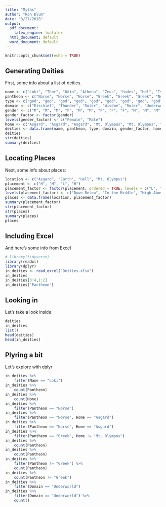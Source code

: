 ```yaml
---
title: "Myths"
author: "Ron Blum"
date: "3/27/2018"
output:
  pdf_document: 
    latex_engine: lualatex
  html_document: default
  word_document: default
---
```


```r
knitr::opts_chunk$set(echo = TRUE)
```

## Generating Deities

First, some info about a list of deities.

```r
name <- c("Loki", "Thor", "Odin", "Athena", "Zeus", "Hades", "Hel", "Isis", "Minerva", "Jupiter", "Osiris", "Pluto", "Baldur", "Pan", "Echo", "Valkyrie", "Aphrodite", "Heracles", "Hercules")
pantheon <- c("Norse", "Norse", "Norse", "Greek", "Greek", "Greek", "Norse", "Egyptian", "Roman", "Roman", "Egyptian", "Roman", "Norse", "Greek", "Greek", "Norse", "Greek", "Greek", "Roman")
type <- c("god", "god", "god", "god", "god", "god", "god", "god", "god", "god", "god", "god", "god", "god", "other", "warrior", "god", "warrior", "warrior")
domain <- c("Mischief", "Thunder", "Ruler", "Wisdom", "Ruler", "Underworld", "Underworld", "Nature", "Wisdom", "Ruler", "Underworld", "Underworld", "Beauty", "Nature", "Echo", "Fallen Heroes", "Beauty", "Strength", "Strength")
gender <- c("M", "M", "M", "F", "M", "M", "F", "F", "F", "M", "M", "M", "M", "M", "F", "F", "F", "M", "M")
gender_factor <- factor(gender)
levels(gender_factor) <- c("Female", "Male")
home <- c("Asgard", "Asgard", "Asgard", "Mt. Olympus", "Mt. Olympus", "Hell", "Hell", "Earth", "Mt. Olympus", "Mt. Olympus", "Hell", "Hell", "Asgard", "Earth", "Earth", "Earth", "Mt. Olympus", "Earth", "Earth")
deities <- data.frame(name, pantheon, type, domain, gender_factor, home)
deities
str(deities)
summary(deities)
```

## Locating Places

Next, some info about places:

```r
location <- c("Asgard", "Earth", "Hell", "Mt. Olympus")
placement <- c("H", "M", "L", "H")
placement_factor <- factor(placement, ordered = TRUE, levels = c("L", "M", "H"))
levels(placement_factor) <- c("Down Below", "In the Middle", "High Above")
places <- data.frame(location, placement_factor)
summary(placement_factor)
str(placement_factor)
str(places)
summary(places)
places
```

## Including Excel

And here's some info from Excel

```r
# library(tidyverse)
library(readxl)
library(dplyr)
in_deities <- read_excel("Deities.xlsx")
in_deities
in_deities[3:4,1:2]
in_deities["Pantheon"]
```

## Looking in

Let's take a look inside

```r
deities
in_deities
list()
head(deities)
head(in_deities)
```

## Plyring a bit

Let's explore with dplyr

```r
in_deities %>%
	filter(Name == "Loki")
in_deities %>%
	count(Pantheon)
in_deities %>%
	count(Home)
in_deities %>%
	filter(Pantheon == "Norse")
in_deities %>%
	filter(Pantheon == "Norse", Home == "Asgard")
in_deities %>%
	filter(Pantheon == "Norse", Home == "Asgard")
in_deities %>%
	filter(Pantheon == "Greek", Home != "Mt. Olympus")
in_deities %>%
	count(Pantheon)
in_deities %>%
	count(Pantheon)
in_deities %>%
	filter(Pantheon != "Greek") %>%
	count(Pantheon)
in_deities %>%
	count(Pantheon != "Greek")
in_deities %>%
	filter(Domain == "Underworld")
in_deities %>%
	filter(Domain == "Underworld") %>%
	count()
```
